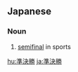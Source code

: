 ==Japanese==
{{ja-kanjitab|準|決|勝}}

===Noun===
{{ja-noun|じゅんけっしょう}}

# [[semifinal]] in sports

[[hu:準決勝]]
[[ja:準決勝]]